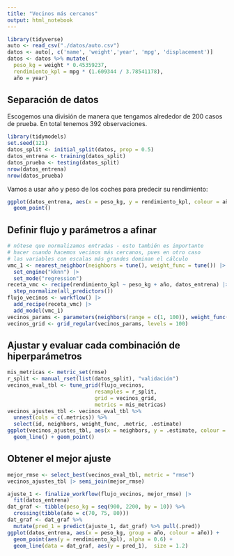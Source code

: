 ```yaml
---
title: "Vecinos más cercanos"
output: html_notebook
---
```


```r
library(tidyverse)
auto <- read_csv("./datos/auto.csv")
datos <- auto[, c('name', 'weight','year', 'mpg', 'displacement')]
datos <- datos %>% mutate(
  peso_kg = weight * 0.45359237,
  rendimiento_kpl = mpg * (1.609344 / 3.78541178), 
  año = year)
```
## Separación de datos

Escogemos una división de manera que tengamos alrededor
de 200 casos de prueba. En total tenemos 392 observaciones.

```r
library(tidymodels)
set.seed(121)
datos_split <- initial_split(datos, prop = 0.5)
datos_entrena <- training(datos_split)
datos_prueba <- testing(datos_split)
nrow(datos_entrena)
nrow(datos_prueba)
```

Vamos a usar año y peso de los coches para predecir su rendimiento:

```r
ggplot(datos_entrena, aes(x = peso_kg, y = rendimiento_kpl, colour = año)) +
  geom_point()
```

## Definir flujo y parámetros a afinar

```r
# nótese que normalizamos entradas - esto también es importante
# hacer cuando hacemos vecinos más cercanos, pues en otro caso
# las variables con escalas más grandes dominan el cálculo
vmc_1 <- nearest_neighbor(neighbors = tune(), weight_func = tune()) |>  
  set_engine("kknn") |>  
  set_mode("regression")
receta_vmc <- recipe(rendimiento_kpl ~ peso_kg + año, datos_entrena) |> 
  step_normalize(all_predictors()) 
flujo_vecinos <- workflow() |>  
  add_recipe(receta_vmc) |> 
  add_model(vmc_1)
vecinos_params <- parameters(neighbors(range = c(1, 100)), weight_func(values = c("gaussian", "rectangular")))
vecinos_grid <- grid_regular(vecinos_params, levels = 100)
```

## Ajustar y evaluar cada combinación de hiperparámetros

```r
mis_metricas <- metric_set(rmse)
r_split <- manual_rset(list(datos_split), "validación")
vecinos_eval_tbl <- tune_grid(flujo_vecinos,
                            resamples = r_split,
                            grid = vecinos_grid,
                            metrics = mis_metricas) 
vecinos_ajustes_tbl <- vecinos_eval_tbl %>%
  unnest(cols = c(.metrics)) %>% 
  select(id, neighbors, weight_func, .metric, .estimate)
ggplot(vecinos_ajustes_tbl, aes(x = neighbors, y = .estimate, colour = weight_func)) +
  geom_line() + geom_point()
```

## Obtener el mejor ajuste

```r
mejor_rmse <- select_best(vecinos_eval_tbl, metric = "rmse")
vecinos_ajustes_tbl |> semi_join(mejor_rmse)
```


```r
ajuste_1 <- finalize_workflow(flujo_vecinos, mejor_rmse) |> 
  fit(datos_entrena)
dat_graf <- tibble(peso_kg = seq(900, 2200, by = 10)) %>% 
  crossing(tibble(año = c(70, 75, 80)))
dat_graf <- dat_graf %>% 
  mutate(pred_1 = predict(ajuste_1, dat_graf) %>% pull(.pred))
ggplot(datos_entrena, aes(x = peso_kg, group = año, colour = año)) +
  geom_point(aes(y = rendimiento_kpl), alpha = 0.6) + 
  geom_line(data = dat_graf, aes(y = pred_1),  size = 1.2)
```
